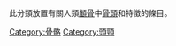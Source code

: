 此分類放置有關人類[[顱骨|顱骨]]中[[骨頭|骨頭]]和特徵的條目。
{{Commonscat|Skulls}}

[[Category:骨骼|Category:骨骼]]
[[Category:頭頸|Category:頭頸]]